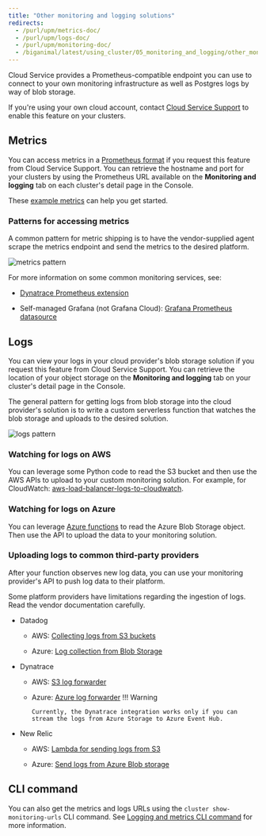```yaml
---
title: "Other monitoring and logging solutions"
redirects:
  - /purl/upm/metrics-doc/
  - /purl/upm/logs-doc/
  - /purl/upm/monitoring-doc/
  - /biganimal/latest/using_cluster/05_monitoring_and_logging/other_monitoring/ #generated for BigAnimal URL path removal branch
---
```


 Cloud Service provides a Prometheus-compatible endpoint you can use to connect to your own monitoring infrastructure as well as Postgres logs by way of blob storage. 

 If you're using your own cloud account, contact [Cloud Service Support](/edb-postgres-ai/cloud-service/support_services/) to enable this feature on your clusters.

## Metrics

<PurlAnchor urlPath="/purl/upm/metrics-doc/" />

You can access metrics in a [Prometheus format](https://prometheus.io/docs/concepts/data_model/) if you request this feature from Cloud Service Support. You can retrieve the hostname and port for your clusters by using the Prometheus URL available on the **Monitoring and logging** tab on each cluster's detail page in the Console. 

These [example metrics](example_metrics/) can help you get started.

### Patterns for accessing metrics

A common pattern for metric shipping is to have the vendor-supplied agent scrape the metrics endpoint and send the metrics to the desired platform.

![metrics pattern](images/metrics_pattern.png)

For more information on some common monitoring services, see:

-   [Dynatrace Prometheus extension](https://www.dynatrace.com/support/help/extend-dynatrace/extensions20/data-sources/prometheus-extensions)

-   Self-managed Grafana (not Grafana Cloud): [Grafana Prometheus datasource](https://grafana.com/docs/grafana/latest/datasources/prometheus/)

## Logs

<PurlAnchor urlPath="/purl/upm/logs-doc" />

You can view your logs in your cloud provider's blob storage solution if you request this feature from Cloud Service Support. You can retrieve the location of your object storage on the **Monitoring and logging** tab on your cluster's detail page in the Console. 

The general pattern for getting logs from blob storage into the cloud provider's solution is to write a custom serverless function that watches the blob storage and uploads to the desired solution. 

![logs pattern](images/logs_pattern.png)

### Watching for logs on AWS

You can leverage some Python code to read the S3 bucket and then use the AWS APIs to upload to your custom monitoring solution. For example, for CloudWatch: [aws-load-balancer-logs-to-cloudwatch](https://github.com/rupertbg/aws-load-balancer-logs-to-cloudwatch).

### Watching for logs on Azure

You can leverage [Azure functions](https://learn.microsoft.com/en-us/azure/azure-functions/functions-overview) to read the Azure Blob Storage object. Then use the API to upload the data to your monitoring solution.

### Uploading logs to common third-party providers

After your function observes new log data, you can use your monitoring provider's API to push log data to their platform.

Some platform providers have limitations regarding the ingestion of logs. Read the vendor documentation carefully.

-   Datadog

    -   AWS: [Collecting logs from S3 buckets](https://docs.datadoghq.com/logs/guide/send-aws-services-logs-with-the-datadog-lambda-function/?tab=awsconsole#collecting-logs-from-s3-buckets)

    -   Azure: [Log collection from Blob Storage](https://docs.datadoghq.com/integrations/azure/?tab=blobstorage#create-a-new-azure-blob-storage-function)

-   Dynatrace

    -   AWS: [S3 log forwarder](https://github.com/dynatrace-oss/dynatrace-aws-s3-log-forwarder)

    -   Azure: [Azure log forwarder](https://github.com/dynatrace-oss/dynatrace-azure-log-forwarder)
        !!! Warning

            Currently, the Dynatrace integration works only if you can stream the logs from Azure Storage to Azure Event Hub.

-   New Relic

    -   AWS: [Lambda for sending logs from S3](https://docs.newrelic.com/docs/logs/forward-logs/aws-lambda-sending-logs-s3/)

    -   Azure: [Send logs from Azure Blob storage](https://docs.newrelic.com/docs/logs/forward-logs/azure-log-forwarding/#azure-blob-storage)

## CLI command

You can also get the metrics and logs URLs using the `cluster show-monitoring-urls` CLI command. See [Logging and metrics CLI command](/edb-postgres-ai/cloud-service/using_cluster/cli/using_features/#logging-and-metrics-cli-command) for more information.
